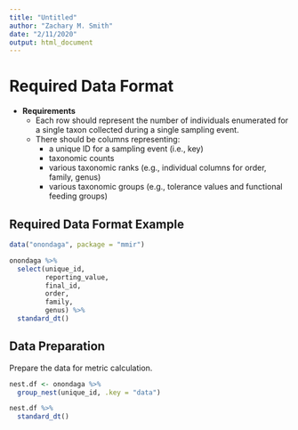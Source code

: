 ```yaml
---
title: "Untitled"
author: "Zachary M. Smith"
date: "2/11/2020"
output: html_document
---
```


# Required Data Format

* __Requirements__
  + Each row should represent the number of individuals enumerated for a single taxon collected during a single sampling event.
  + There should be columns representing:
    + a unique ID for a sampling event (i.e., key)
    + taxonomic counts
    + various taxonomic ranks (e.g., individual columns for order, family, genus)
    + various taxonomic groups (e.g., tolerance values and functional feeding groups)

## Required Data Format Example

```r
data("onondaga", package = "mmir")

onondaga %>% 
  select(unique_id,
         reporting_value,
         final_id,
         order,
         family,
         genus) %>% 
  standard_dt()
```


## Data Preparation

Prepare the data for metric calculation.
```r
nest.df <- onondaga %>% 
  group_nest(unique_id, .key = "data") 
```

```r
nest.df %>% 
  standard_dt()
```